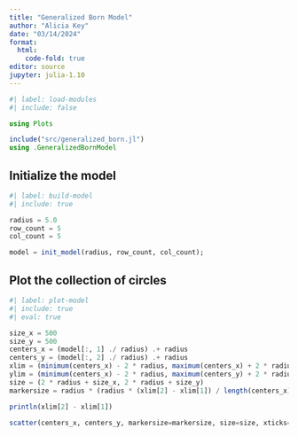 ```yaml
---
title: "Generalized Born Model"
author: "Alicia Key"
date: "03/14/2024"
format:
  html:
    code-fold: true
editor: source
jupyter: julia-1.10
---
```


```julia
#| label: load-modules
#| include: false

using Plots

include("src/generalized_born.jl")
using .GeneralizedBornModel
```

## Initialize the model

```julia
#| label: build-model
#| include: true

radius = 5.0
row_count = 5
col_count = 5

model = init_model(radius, row_count, col_count);
```

## Plot the collection of circles

```julia
#| label: plot-model
#| include: true
#| eval: true

size_x = 500
size_y = 500
centers_x = (model[:, 1] ./ radius) .+ radius
centers_y = (model[:, 2] ./ radius) .+ radius
xlim = (minimum(centers_x) - 2 * radius, maximum(centers_x) + 2 * radius)
ylim = (minimum(centers_x) - 2 * radius, maximum(centers_y) + 2 * radius)
size = (2 * radius + size_x, 2 * radius + size_y)
markersize = radius * (radius * (xlim[2] - xlim[1]) / length(centers_x) / 4)

println(xlim[2] - xlim[1])

scatter(centers_x, centers_y, markersize=markersize, size=size, xticks=centers_x, yticks=centers_y, xlim=xlim, ylim=ylim, markercolor=:orange, markerstrokecolor=:black, legend=false)
```
